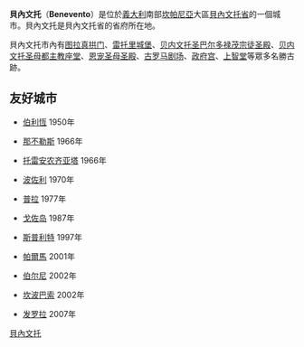 {{Infobox Italian comune 
| img_coa           =
| official_name     = 貝內文托<br />Comune di Benevento
| latd  = 41 |latm  = 08 |lats  =  |latNS  = N
| longd = 14 |longm = 47 |longs =   |longEW = E
| name              = 貝內文托
| region            = [[坎帕尼亞|坎帕尼亞]] 
| province          = [[貝內文托省|貝內文托省]] 
| elevation_m       = 135
| area_total_km2    = 129
| population_as_of  = 2004年12月31日
| population_total = 63,086
| population_density_km2 = 489
| timezone          = [[欧洲中部时间|CET]]、[[UTC|UTC]]+1 
| coordinates       = {{coord|41|08|N|14|47|E}}
| telephone         = 0824
| postalcode        = 82100
| gentilic          = 
| website           = [http://www.comune.benevento.it/] 
|}}

'''貝內文托'''（'''Benevento'''）是位於[[義大利|義大利]]南部[[坎帕尼亞|坎帕尼亞]]大區[[貝內文托省|貝內文托省]]的一個城市。貝內文托是貝內文托省的省府所在地。

貝內文托市內有[[图拉真拱门_(贝内文托)|图拉真拱门]]、[[雷托里城堡|雷托里城堡]]、[[贝内文托圣巴尔多禄茂宗徒圣殿|贝内文托圣巴尔多禄茂宗徒圣殿]]、[[贝内文托圣母都主教座堂|贝内文托圣母都主教座堂]]、[[恩宠圣母圣殿_(贝内文托)|恩宠圣母圣殿]]、[[古罗马剧场_(贝内文托)|古罗马剧场]]、[[政府宫_(贝内文托)|政府宫]]、[[上智堂_(贝内文托)|上智堂]]等眾多名勝古跡。

==友好城市==
* {{PSE}}[[伯利恆|伯利恆]] 1950年
* {{ITA}}[[那不勒斯|那不勒斯]] 1966年
* {{ITA}}[[托雷安农齐亚塔|托雷安农齐亚塔]] 1966年
* {{ITA}}[[波佐利|波佐利]] 1970年
* {{HRV}}[[普拉|普拉]] 1977年
* {{MLT}}[[戈佐岛|戈佐岛]] 1987年
* {{HRV}}[[斯普利特|斯普利特]] 1997年
* {{ESP}}[[帕爾馬_(西班牙)|帕爾馬]] 2001年
* {{CHE}}[[伯尔尼|伯尔尼]] 2002年
* {{ITA}}[[坎波巴索|坎波巴索]] 2002年
* {{ALB}}[[发罗拉|发罗拉]] 2007年

{{commons|Benevento}}

{{貝內文托省市鎮}}

{{Authority control}}
{{DEFAULTSORT:Benevento}}
[[Category:貝內文托|]]